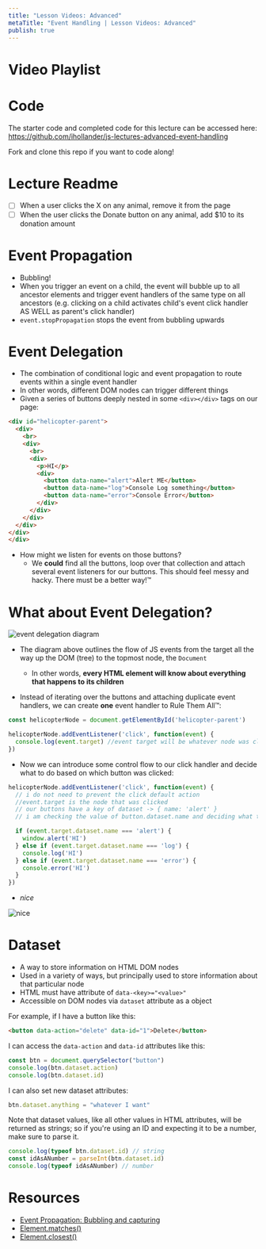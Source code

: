 ```yaml
---
title: "Lesson Videos: Advanced"
metaTitle: "Event Handling | Lesson Videos: Advanced"
publish: true
---
```


# Video Playlist

<YoutubePlaylist playlistId="PLc6AmvC5ZybzCxJPHrUuZmiSJJA8_oS6e" />

# Code

The starter code and completed code for this lecture can be accessed here: https://github.com/ihollander/js-lectures-advanced-event-handling

Fork and clone this repo if you want to code along!

# Lecture Readme

- [ ] When a user clicks the X on any animal, remove it from the page
- [ ] When the user clicks the Donate button on any animal, add $10 to its donation amount

# Event Propagation
- Bubbling!
- When you trigger an event on a child, the event will bubble up to all ancestor elements and trigger event handlers of the same type on all ancestors (e.g. clicking on a child activates child's event click handler AS WELL as parent's click handler)
- `event.stopPropagation` stops the event from bubbling upwards

# Event Delegation
- The combination of conditional logic and event propagation to route events within a single event handler
- In other words, different DOM nodes can trigger different things
- Given a series of buttons deeply nested in some `<div></div>` tags on our page:

```html
<div id="helicopter-parent">
  <div>
    <br>
    <div>
      <br>
      <div>
        <p>HI</p>
        <div>
          <button data-name="alert">Alert ME</button>
          <button data-name="log">Console Log something</button>
          <button data-name="error">Console Error</button>
        </div>
      </div>
    </div>
  </div>
</div>
</div>
```

- How might we listen for events on those buttons?
  - We **could** find all the buttons, loop over that collection and attach several event listeners for our buttons. This should feel messy and hacky. There must be a better way!™

# What about Event Delegation?

![event delegation diagram](https://javascript.info/article/bubbling-and-capturing/eventflow@2x.png)

- The diagram above outlines the flow of JS events from the target all the way up the DOM (tree) to the topmost node, the `Document`
  - In other words, **every HTML element will know about everything that happens to its children**

- Instead of iterating over the buttons and attaching duplicate event handlers, we can create **one** event handler to Rule Them All™:

```js
const helicopterNode = document.getElementById('helicopter-parent')

helicopterNode.addEventListener('click', function(event) {
  console.log(event.target) //event target will be whatever node was clicked
})
```

- Now we can introduce some control flow to our click handler and decide what to do based on which button was clicked:

```js
helicopterNode.addEventListener('click', function(event) {
  // i do not need to prevent the click default action
  //event.target is the node that was clicked
  // our buttons have a key of dataset -> { name: 'alert' }
  // i am checking the value of button.dataset.name and deciding what to do based on what i find

  if (event.target.dataset.name === 'alert') {
    window.alert('HI')
  } else if (event.target.dataset.name === 'log') {
    console.log('HI')
  } else if (event.target.dataset.name === 'error') {
    console.error('HI')
  }
})
```

- _nice_

![nice](https://media.giphy.com/media/3M9CR4S2KFNyOIqHGg/giphy.gif)

# Dataset
- A way to store information on HTML DOM nodes
- Used in a variety of ways, but principally used to store information about that particular node
- HTML must have attribute of `data-<key>="<value>"`
- Accessible on DOM nodes via `dataset` attribute as a object

For example, if I have a button like this:

```html
<button data-action="delete" data-id="1">Delete</button>
```

I can access the `data-action` and `data-id` attributes like this:

```js
const btn = document.querySelector("button")
console.log(btn.dataset.action)
console.log(btn.dataset.id)
```

I can also set new dataset attributes:

```js
btn.dataset.anything = "whatever I want"
```

Note that dataset values, like all other values in HTML attributes, will be returned as strings; so if you're using an ID and expecting it to be a number, make sure to parse it.

```js
console.log(typeof btn.dataset.id) // string
const idAsANumber = parseInt(btn.dataset.id)
console.log(typeof idAsANumber) // number
```


# Resources
- [Event Propagation: Bubbling and capturing](https://javascript.info/bubbling-and-capturing)
- [Element.matches()](https://developer.mozilla.org/en-US/docs/Web/API/Element/matches)
- [Element.closest()](https://developer.mozilla.org/en-US/docs/Web/API/Element/closest)
